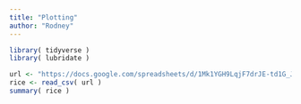 ```yaml
---
title: "Plotting"
author: "Rodney"
---
```




```r
library( tidyverse )
library( lubridate )

url <- "https://docs.google.com/spreadsheets/d/1Mk1YGH9LqjF7drJE-td1G_JkdADOU0eMlrP01WFBT8s/pub?gid=0&single=true&output=csv"
rice <- read_csv( url )
summary( rice )


```









